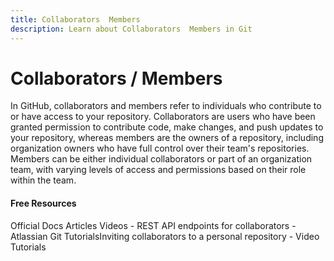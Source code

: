 ```yaml
---
title: Collaborators  Members
description: Learn about Collaborators  Members in Git
---
```

# Collaborators / Members

In GitHub, collaborators and members refer to individuals who contribute to or have access to your repository. Collaborators are users who have been granted permission to contribute code, make changes, and push updates to your repository, whereas members are the owners of a repository, including organization owners who have full control over their team's repositories. Members can be either individual collaborators or part of an organization team, with varying levels of access and permissions based on their role within the team.

#### Free Resources

<Tabs defaultValue="official">
<TabsList>
<TabsTrigger value="official">Official Docs</TabsTrigger>
<TabsTrigger value="article">Articles</TabsTrigger>
<TabsTrigger value="video">Videos</TabsTrigger>
</TabsList>

<TabsContent value="official">
<Note type="note" title="official">
- <Link href="https://docs.github.com/en/rest/collaborators/collaborators?apiVersion=2022-11-28">REST API endpoints for collaborators</Link>
</Note>
</TabsContent>
<TabsContent value="article">
<Note type="note" title="article">
- <Link href="https://docs.github.com/en/account-and-profile/setting-up-and-managing-your-personal-account-on-github/managing-access-to-your-personal-repositories/inviting-collaborators-to-a-personal-repository">Atlassian Git TutorialsInviting collaborators to a personal repository</Link>
</Note>
</TabsContent>
<TabsContent value="video">
<Note type="note" title="video">
- <Link href="https://www.youtube.com/results?search_query=git+collaborators--members+tutorial">Video Tutorials</Link>
</Note>
</TabsContent>
</Tabs>
